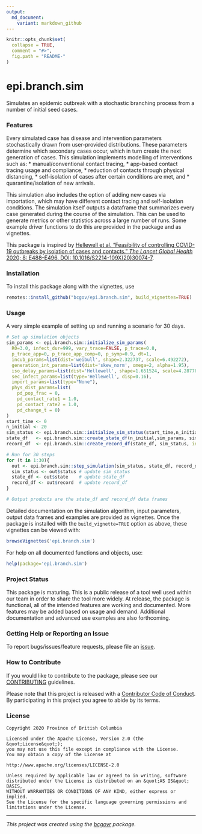 ```yaml
---
output:
  md_document:
    variant: markdown_github
---
```


```r
knitr::opts_chunk$set(
  collapse = TRUE,
  comment = "#>",
  fig.path = "README-"
)
```

# epi.branch.sim

Simulates an epidemic outbreak with a stochastic branching process from a number of initial seed cases. 

### Features

Every simulated case has disease and intervention parameters stochastically drawn from user-provided distributions. These parameters determine which secondary cases occur, which in turn create the next generation of cases. This simulation implements modelling of interventions such as:
* manual/conventional contact tracing, 
* app-based contact tracing usage and compliance, 
* reduction of contacts through physical distancing,
* self-isolation of cases after certain conditions are met, and
* quarantine/isolation of new arrivals.

This simulation also includes the option of adding new cases via importation, which may have different contact tracing and self-isolation conditions. The simulation itself outputs a dataframe that summarizes every case generated during the course of the simulation. This can be used to generate metrics or other statistics across a large number of runs. Some example driver functions to do this are provided in the package and as vignettes.

This package is inspired by [Hellewell et al. "Feasibility of controlling COVID-19 outbreaks by isolation of cases and contacts." *The Lancet Global Health* 2020; 8: E488–E496. DOI: 10.1016/S2214-109X(20)30074-7](https://doi.org/10.1016/S2214-109X(20)30074-7). 

### Installation

To install this package along with the vignettes, use

``` r
remotes::install_github("bcgov/epi.branch.sim", build_vignettes=TRUE)
```

### Usage

A very simple example of setting up and running a scenario for 30 days.

```r
# Set up simulation objects
sim_params <- epi.branch.sim::initialize_sim_params(
  R0=3.0, infect_dur=999, vary_trace=FALSE, p_trace=0.8, 
  p_trace_app=0, p_trace_app_comp=0, p_symp=0.9, dt=1,
  incub_params=list(dist='weibull', shape=2.322737, scale=6.492272),
  generation_int_params=list(dist='skew_norm', omega=2, alpha=1.95),
  iso_delay_params=list(dist='Hellewell', shape=1.651524, scale=4.287786),
  sec_infect_params=list(type='Hellewell', disp=0.16),
  import_params=list(type="None"), 
  phys_dist_params=list(
    pd_pop_frac = 0, 
    pd_contact_rate1 = 1.0,
    pd_contact_rate2 = 1.0,
    pd_change_t = 0)
)
start_time <- 0
n_initial <- 20
sim_status <- epi.branch.sim::initialize_sim_status(start_time,n_initial) 
state_df   <- epi.branch.sim::create_state_df(n_initial,sim_params, sim_status, initialize=TRUE)
record_df  <- epi.branch.sim::create_record_df(state_df, sim_status, initialize=TRUE)

# Run for 30 steps
for (t in 1:30){
  out <- epi.branch.sim::step_simulation(sim_status, state_df, record_df, sim_params)
  sim_status <- out$status # update sim_status
  state_df <- out$state    # update state_df
  record_df <- out$record  # update record_df
}

# Output products are the state_df and record_df data frames
```

Detailed documentation on the simulation algorithm, input parameters, output data frames and examples are provided as vignettes. Once the package is installed with the `build_vignette=TRUE` option as above, these vignettes can be viewed with:

```r
browseVignettes('epi.branch.sim')
```

For help on all documented functions and objects, use:
```r
help(package='epi.branch.sim')
```

### Project Status

This package is maturing. This is a public release of a tool well used within our team in order to share the tool more widely. At release, the package is functional, all of the intended features are working and documented. More features may be added based on usage and demand. Additional documentation and advanced use examples are also forthcoming.

### Getting Help or Reporting an Issue

To report bugs/issues/feature requests, please file an [issue](https://github.com/bcgov/epi.branch.sim/issues/).

### How to Contribute

If you would like to contribute to the package, please see our 
[CONTRIBUTING](CONTRIBUTING.md) guidelines.

Please note that this project is released with a [Contributor Code of Conduct](CODE_OF_CONDUCT.md). By participating in this project you agree to abide by its terms.

### License

```
Copyright 2020 Province of British Columbia

Licensed under the Apache License, Version 2.0 (the &quot;License&quot;);
you may not use this file except in compliance with the License.
You may obtain a copy of the License at

http://www.apache.org/licenses/LICENSE-2.0

Unless required by applicable law or agreed to in writing, software distributed under the License is distributed on an &quot;AS IS&quot; BASIS,
WITHOUT WARRANTIES OR CONDITIONS OF ANY KIND, either express or implied.
See the License for the specific language governing permissions and limitations under the License.
```

---
*This project was created using the [bcgovr](https://github.com/bcgov/bcgovr) package.* 
